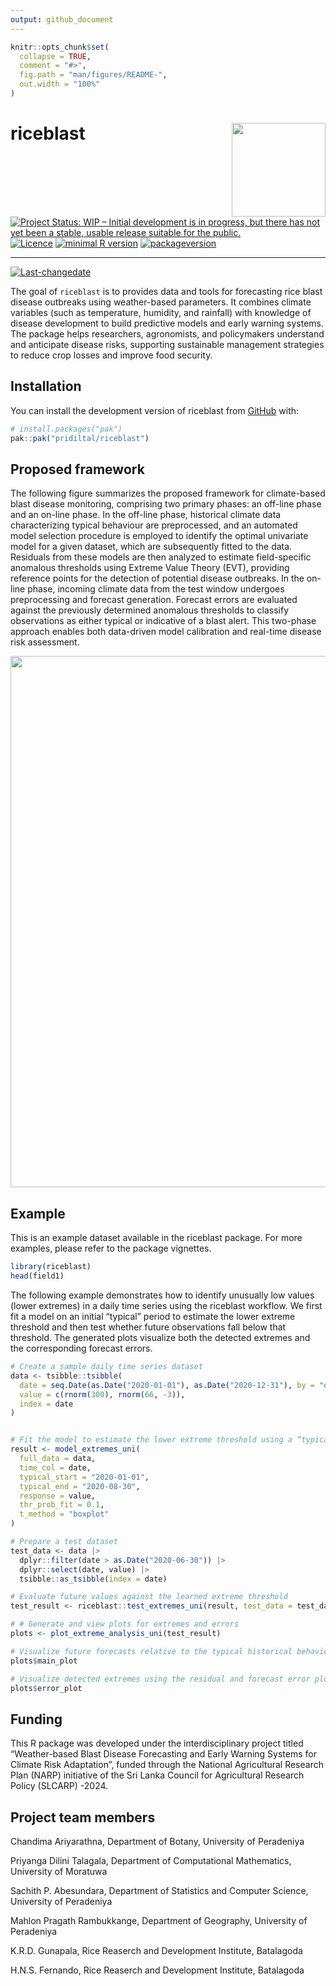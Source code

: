```yaml
---
output: github_document
---
```


<!-- README.md is generated from README.Rmd. Please edit that file -->

```r
knitr::opts_chunk$set(
  collapse = TRUE,
  comment = "#>",
  fig.path = "man/figures/README-",
  out.width = "100%"
)
```

# riceblast <img src="man/figures/logo.png" align="right" height="150" />

[![Project Status: WIP – Initial development is in progress, but there has not yet been a stable, usable release suitable for the public.](https://www.repostatus.org/badges/latest/wip.svg)](https://www.repostatus.org/#wip)
[![Licence](https://img.shields.io/badge/licence-GPL--3-blue.svg)](https://www.gnu.org/licenses/old-licenses/gpl-3.0.html)
[![minimal R version](https://img.shields.io/badge/R%3E%3D-4.1.0-6666ff.svg)](https://cran.r-project.org/)
[![packageversion](https://img.shields.io/badge/Package%20version-0.1.0-orange.svg?style=flat-square)](commits/master)
 
---
 
[![Last-changedate](https://img.shields.io/badge/last%20change-`r gsub('-', '--', Sys.Date())`-yellowgreen.svg)](/commits/master)


The goal of `riceblast` is to provides data and tools for forecasting
rice blast disease outbreaks using weather-based parameters. It combines
climate variables (such as temperature, humidity, and rainfall) with
knowledge of disease development to build predictive models and early
warning systems. The package helps researchers, agronomists, and
policymakers understand and anticipate disease risks, supporting
sustainable management strategies to reduce crop losses and improve food
security.

## Installation

You can install the development version of riceblast from [GitHub](https://github.com/pridiltal/riceblast) with:

``` r
# install.packages("pak")
pak::pak("pridiltal/riceblast")
```

## Proposed framework

The following figure summarizes the proposed framework for climate-based blast disease monitoring, comprising two primary phases: an off-line phase and an on-line phase. In the off-line phase, historical climate data characterizing typical behaviour are preprocessed, and an automated model selection procedure is employed to identify the optimal univariate model for a given dataset, which are subsequently fitted to the data. Residuals from these models are then analyzed to estimate field-specific anomalous thresholds using Extreme Value Theory (EVT), providing reference points for the detection of potential disease outbreaks. In the on-line phase, incoming climate data from the test window undergoes preprocessing and forecast generation. Forecast errors are evaluated against the previously determined anomalous thresholds to classify observations as either typical or indicative of a blast alert. This two-phase approach enables both data-driven model calibration and real-time disease risk assessment.

<img src="man/figures/framework.png" width="850"/>

## Example


This is an example dataset available in the riceblast package. For more examples, please refer to the package vignettes.


```r
library(riceblast)
head(field1)
```


The following example demonstrates how to identify unusually low values (lower extremes) in a daily time series using the riceblast workflow. We first fit a model on an initial “typical” period to estimate the lower extreme threshold and then test whether future observations fall below that threshold. The generated plots visualize both the detected extremes and the corresponding forecast errors.

```r
# Create a sample daily time series dataset 
data <- tsibble::tsibble(
  date = seq.Date(as.Date("2020-01-01"), as.Date("2020-12-31"), by = "day"),
  value = c(rnorm(300), rnorm(66, -3)),
  index = date
)


# Fit the model to estimate the lower extreme threshold using a “typical” period
result <- model_extremes_uni(
  full_data = data,
  time_col = date,
  typical_start = "2020-01-01",
  typical_end = "2020-08-30",
  response = value,
  thr_prob_fit = 0.1,
  t_method = "boxplot"
)

# Prepare a test dataset
test_data <- data |>
  dplyr::filter(date > as.Date("2020-06-30")) |>
  dplyr::select(date, value) |>
  tsibble::as_tsibble(index = date)

# Evaluate future values against the learned extreme threshold
test_result <- riceblast::test_extremes_uni(result, test_data = test_data, h = 200)

# # Generate and view plots for extremes and errors
plots <- plot_extreme_analysis_uni(test_result)

# Visualize future forecasts relative to the typical historical behaviour
plots$main_plot

# Visualize detected extremes using the residual and forecast error plots
plots$error_plot
```


## Funding

This R package was developed under the interdisciplinary project titled “Weather-based Blast Disease Forecasting and Early Warning Systems for Climate Risk Adaptation”, funded through the National Agricultural Research Plan (NARP) initiative of the Sri Lanka Council for Agricultural Research Policy (SLCARP) -2024.

## Project team members

Chandima Ariyarathna, Department of Botany, University of Peradeniya

Priyanga Dilini Talagala, Department of Computational Mathematics, University of Moratuwa

Sachith P. Abesundara, Department of Statistics and Computer Science, University of Peradeniya

Mahlon Pragath Rambukkange, Department of Geography, University of Peradeniya

K.R.D. Gunapala, Rice Reaserch and Development Institute, Batalagoda

H.N.S. Fernando, Rice Reaserch and Development Institute, Batalagoda

